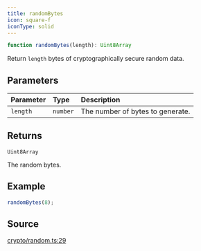 ```yaml
---
title: randomBytes
icon: square-f
iconType: solid
---
```


```ts
function randomBytes(length): Uint8Array
```

Return `length` bytes of cryptographically secure random data.

## Parameters

| Parameter | Type | Description |
| :------ | :------ | :------ |
| `length` | `number` | The number of bytes to generate. |

## Returns

`Uint8Array`

The random bytes.

## Example

```ts
randomBytes(8);
```

## Source

[crypto/random.ts:29](https://github.com/dominant-strategies/quais.js/blob/265429340b9a59debf8c98d9d1d84e14225d65d8/src/crypto/random.ts#L29)
